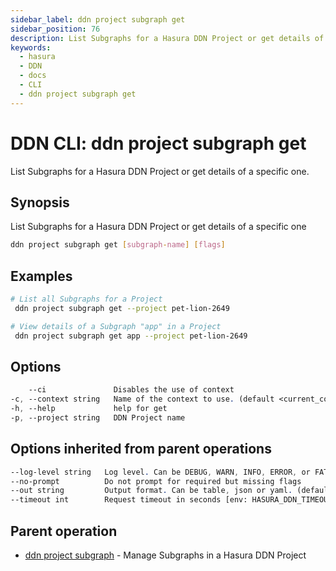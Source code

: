 ```yaml
---
sidebar_label: ddn project subgraph get
sidebar_position: 76
description: List Subgraphs for a Hasura DDN Project or get details of a specific one using the DDN CLI
keywords:
  - hasura
  - DDN
  - docs
  - CLI
  - ddn project subgraph get
---
```


# DDN CLI: ddn project subgraph get

List Subgraphs for a Hasura DDN Project or get details of a specific one.

## Synopsis

List Subgraphs for a Hasura DDN Project or get details of a specific one

```bash
ddn project subgraph get [subgraph-name] [flags]
```

## Examples

```bash
# List all Subgraphs for a Project
 ddn project subgraph get --project pet-lion-2649

# View details of a Subgraph "app" in a Project
 ddn project subgraph get app --project pet-lion-2649
```

## Options

```sass
    --ci               Disables the use of context
-c, --context string   Name of the context to use. (default <current_context>)
-h, --help             help for get
-p, --project string   DDN Project name
```

## Options inherited from parent operations

```sass
--log-level string   Log level. Can be DEBUG, WARN, INFO, ERROR, or FATAL. (default "INFO")
--no-prompt          Do not prompt for required but missing flags
--out string         Output format. Can be table, json or yaml. (default "table")
--timeout int        Request timeout in seconds [env: HASURA_DDN_TIMEOUT] (default 100)
```

## Parent operation

- [ddn project subgraph](/cli/commands/ddn_project_subgraph) - Manage Subgraphs in a Hasura DDN Project

